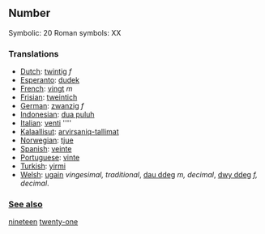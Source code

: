 ==Number==

Symbolic: 20
Roman symbols: XX

===Translations===

*[[Dutch]]: [[twintig]] ''f''
*[[Esperanto]]: [[dudek]]
*[[French]]: [[vingt]] ''m''
*[[Frisian]]: [[tweintich]]
*[[German]]: [[zwanzig]] ''f''
*[[Indonesian]]: [[dua puluh]]
*[[Italian]]: [[venti]] ''''
*[[Kalaallisut]]: [[arvirsaniq-tallimat]]
*[[Norwegian]]: [[tjue]]
*[[Spanish]]: [[veinte]]
*[[Portuguese]]: [[vinte]]
*[[Turkish]]: [[yirmi]]
*[[Welsh]]: [[ugain]] ''vingesimal, traditional'', [[dau ddeg]] ''m, decimal'', [[dwy ddeg]] ''f, decimal''.
 
=== [[See also]] ===

[[nineteen]] [[twenty-one]]